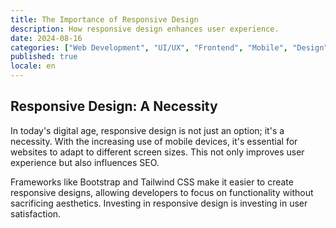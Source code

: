 ```yaml
---
title: The Importance of Responsive Design
description: How responsive design enhances user experience.
date: 2024-08-16
categories: ["Web Development", "UI/UX", "Frontend", "Mobile", "Design"]
published: true
locale: en
---
```


## Responsive Design: A Necessity

In today's digital age, responsive design is not just an option; it's a necessity. With the increasing use of mobile devices, it's essential for websites to adapt to different screen sizes. This not only improves user experience but also influences SEO.

Frameworks like Bootstrap and Tailwind CSS make it easier to create responsive designs, allowing developers to focus on functionality without sacrificing aesthetics. Investing in responsive design is investing in user satisfaction.
